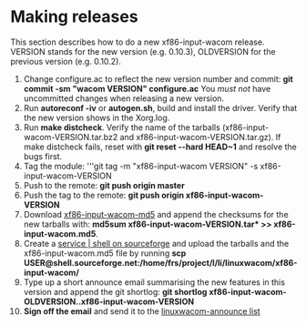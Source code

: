 = Making releases =
This section describes how to do a new xf86-input-wacom release. VERSION stands for the new version (e.g. 0.10.3), OLDVERSION for the previous version (e.g. 0.10.2).

# Change configure.ac to reflect the new version number and commit: '''git commit -sm "wacom VERSION" configure.ac''' You ''must not'' have uncommitted changes when releasing a new version.
# Run '''autoreconf -iv''' or '''autogen.sh''', build and install the driver. Verify that the new version shows in the Xorg.log.
# Run '''make distcheck'''. Verify the name of the tarballs (xf86-input-wacom-VERSION.tar.bz2 and xf86-input-wacom-VERSION.tar.gz). If make distcheck fails, reset with '''git reset --hard HEAD~1''' and resolve the bugs first.
# Tag the module: '''git tag -m "xf86-input-wacom VERSION" -s xf86-input-wacom-VERSION
# Push to the remote: '''git push origin master'''
# Push the tag to the remote: '''git push origin xf86-input-wacom-VERSION'''
# Download [https://sourceforge.net/projects/linuxwacom/files/xf86-input-wacom/xf86-input-wacom.md5/download xf86-input-wacom-md5] and append the checksums for the new tarballs with: '''md5sum xf86-input-wacom-VERSION.tar* >> xf86-input-wacom.md5'''.
# Create a [https://sourceforge.net/apps/trac/sourceforge/wiki/Shell service | shell on sourceforge] and upload the tarballs and the xf86-input-wacom.md5 file by running '''scp <tarballs> USER@shell.sourceforge.net:/home/frs/project/l/li/linuxwacom/xf86-input-wacom/'''
# Type up a short announce email summarising the new features in this version and append the git shortlog: '''git shortlog xf86-input-wacom-OLDVERSION..xf86-input-wacom-VERSION'''
# '''Sign off the email''' and send it to the [[Mailing lists | linuxwacom-announce list]]